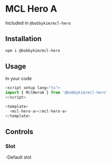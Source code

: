 
<Meta of={Stories} />

# MCL Hero A

Included in `@bobbykim/mcl-hero`

## Installation

```sh
npm i @bobbykim/mcl-hero
```

## Usage

In your code

```js
<script setup lang="ts">
import { MclHeroA } from '@bobbykim/mcl-hero'
</script>

<template>
  <mcl-hero-a></mcl-hero-a>
</template>
```

<Canvas of={Stories.MclHeroAExample} />

## Controls

<Controls of={Stories.MclHeroAExample} />

### Slot

-Default slot
